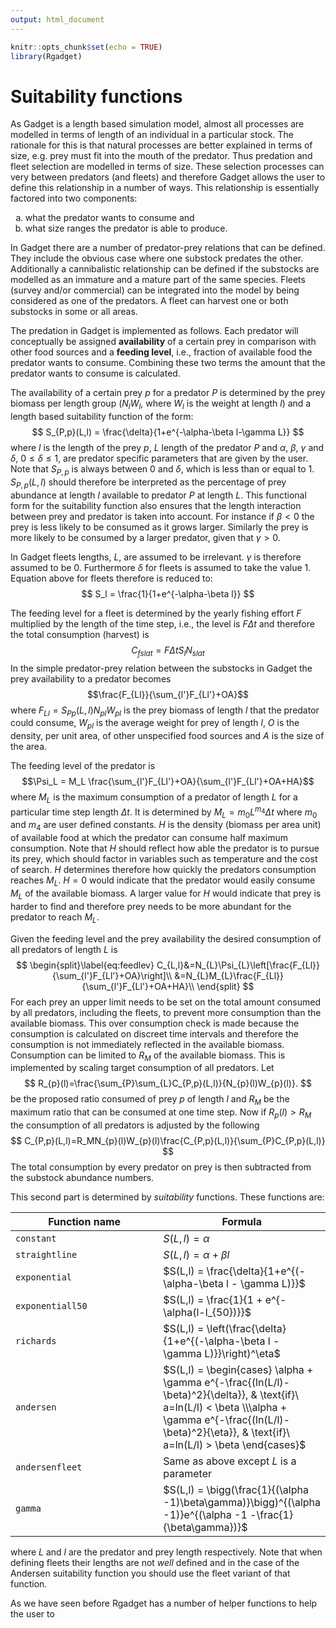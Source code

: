 ```yaml
---
output: html_document
---
```


```r
knitr::opts_chunk$set(echo = TRUE)
library(Rgadget)
```

# Suitability functions

As Gadget is a length based simulation model, almost all processes are modelled in terms of length of an individual in a particular stock. The rationale for this is that natural processes are better explained in terms of size, e.g. prey must fit into the mouth of the predator. Thus predation and fleet selection are modelled in terms of size. These selection processes can very between predators (and fleets) and therefore Gadget allows the user to define this relationship in a number of ways. This relationship is essentially factored into two components: 

a) what the predator wants to consume and 
b) what size ranges the predator is able to produce. 

In Gadget there are a number of predator-prey relations that can be defined. They include the obvious case where one substock predates the other. Additionally a cannibalistic relationship can be defined if the substocks are modelled as an immature and a mature part of the same species. Fleets (survey and/or commercial) can be integrated into the model by being considered as one of the predators. A fleet can harvest one or both substocks in some or all areas. 

The predation in Gadget is implemented as follows. Each predator will conceptually be assigned **availability** of a certain prey in comparison with other food sources and a **feeding level**, i.e., fraction of available food the predator wants to consume. Combining these two terms the amount that the predator wants to consume is calculated.

The availability of a certain prey $p$ for a predator $P$ is determined by the prey biomass per length group ($N_{l}W_{l}$, where $W_l$ is the weight at length $l$) and a length based suitability function of the form:
$$
S_{P,p}(L,l) = \frac{\delta}{1+e^{-\alpha-\beta l-\gamma L}}
$$
where $l$ is the length of the prey $p$, $L$ length of the predator $P$ and $\alpha$, $\beta$, $\gamma$ and $\delta$, $0\leq \delta\leq 1$, are predator specific parameters that are given by the user. Note that $S_{P,p}$ is always between 0 and $\delta$, which is less than or equal to 1. $S_{P,p}(L,l)$ should therefore be interpreted as the percentage of prey abundance at length $l$ available to predator $P$ at length $L$.  This functional form for the suitability function also ensures that the length interaction between prey and predator is taken into account. For instance if $\beta <0$ the prey is less likely to be consumed as it grows larger. Similarly the prey is more likely to be consumed by a larger predator, given that $\gamma > 0$.  

In Gadget fleets lengths, $L$, are assumed to be irrelevant. $\gamma$ is therefore assumed to be 0. Furthermore $\delta$ for fleets is assumed to take the value 1. Equation above for fleets therefore is reduced to:
$$
S_l = \frac{1}{1+e^{-\alpha-\beta l}}
$$

The feeding level for a fleet is determined by the yearly fishing effort $F$ multiplied by the length of the time step, i.e., the level is $F\Delta t$ and therefore the total consumption (harvest) is
$$
C_{fslat} = F\Delta t S_l N_{slat}
$$
In the simple predator-prey relation between the substocks in Gadget the prey availability to a predator becomes
$$\frac{F_{Ll}}{\sum_{l'}F_{Ll'}+OA}$$
where $F_{Ll} = S_{Pp}(L,l) N_{pl}W_{pl}$ is the prey biomass of length $l$ that the predator could consume, $W_{pl}$ is the average weight for prey of length $l$, $O$ is the density, per unit area, of other unspecified food sources and $A$ is the size of the area.

The feeding level of the predator is
$$\Psi_L = M_L \frac{\sum_{l'}F_{Ll'}+OA}{\sum_{l'}F_{Ll'}+OA+HA}$$
where $M_L$ is the maximum consumption of a predator of length $L$ for a particular time step length $\Delta t$. It is determined by $M_L=m_0L^{m_4}\Delta t$ where $m_0$ and $m_4$ are user defined constants\footnote{The numbering scheme is set to correspond to parameters in \cite{begley2004overview}}. $H$ is the density (biomass per area unit) of available food at which the predator can consume half maximum consumption. Note that $H$ should reflect how able the predator is to pursue its prey, which should factor in variables such as temperature and the cost of search.  $H$ determines therefore how quickly the predators consumption reaches $M_L$. $H=0$ would indicate that the predator would easily consume $M_L$ of the available biomass. A larger value for $H$ would indicate that prey is harder to find and therefore prey needs to be more abundant for the predator to reach $M_L$.

Given the feeding level and the prey availability the desired consumption of all predators of length $L$ is
$$
\begin{split}\label{eq:feedlev}
C_{L,l}&=N_{L}\Psi_{L}\left[\frac{F_{Ll}}{\sum_{l'}F_{Ll'}+OA}\right]\\
&=N_{L}M_{L}\frac{F_{Ll}}{\sum_{l'}F_{Ll'}+OA+HA}\\
\end{split}
$$
For each prey an upper limit needs to be set on the total amount consumed by all predators, including the fleets, to prevent more consumption than the available biomass. This over consumption check is made because the consumption is calculated on discreet time intervals and therefore the consumption is not immediately reflected in the available biomass.  Consumption can be limited to $R_M$ of the available biomass. This is implemented by scaling target consumption of all predators. Let  
$$
R_{p}(l)=\frac{\sum_{P}\sum_{L}C_{P,p}(L,l)}{N_{p}(l)W_{p}(l)}.
$$
be the proposed ratio consumed of prey $p$ of length $l$ and $R_M$ be the maximum ratio that can be consumed at one time step. Now if $R_{p}(l)>R_M$ the consumption of all predators is adjusted by the following
$$
C_{P,p}(L,l)=R_MN_{p}(l)W_{p}(l)\frac{C_{P,p}(L,l)}{\sum_{P}C_{P,p}(L,l)}
$$
The total consumption by every predator on prey is then subtracted from the substock abundance numbers.


This second part is determined by *suitability* functions. These functions are:

Function name  | Formula 
------------- | -------------
`constant`  | $S(L,l) = \alpha$ 
`straightline`  | $S(L,l) = \alpha + \beta l$
`exponential` | $S(L,l) = \frac{\delta}{1+e^{(-\alpha-\beta l - \gamma L)}}$
`exponentiall50` | $S(L,l) = \frac{1}{1 + e^{-\alpha(l-l_{50})}}$
`richards` | $S(L,l) = \left(\frac{\delta}{1+e^{(-\alpha-\beta l - \gamma L)}}\right)^\eta$
`andersen` | $S(L,l) =  \begin{cases} \alpha + \gamma e^{-\frac{(ln(L/l)-\beta)^2}{\delta}}, & \text{if}\ a=ln(L/l) < \beta \\\alpha + \gamma e^{-\frac{(ln(L/l)-\beta)^2}{\eta}}, & \text{if}\ a=ln(L/l) > \beta \end{cases}$
`andersenfleet` | Same as above except $L$ is a parameter
`gamma` | $S(L,l) = \bigg(\frac{1}{(\alpha -1)\beta\gamma)}\bigg)^{(\alpha -1)}e^{(\alpha -1 -\frac{1}{\beta\gamma})}$

where $L$ and $l$ are the predator and prey length respectively. Note that when defining fleets their lengths are not *well* defined and in the case of the Andersen suitability function you should use the fleet variant of that function. 

As we have seen before Rgadget has a number of helper functions to help the user to 
